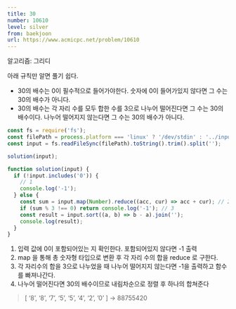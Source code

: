 ```yaml
---
title: 30
number: 10610
level: silver
from: baekjoon
url: https://www.acmicpc.net/problem/10610
---
```


알고리즘: 그리디

아래 규칙만 알면 풀기 쉽다.

- 30의 배수는 0이 필수적으로 들어가야한다. 숫자에 0이 들어가있지 않다면 그 수는 30의 배수가 아니다.
- 30의 배수는 각 자리 수를 모두 합한 수를 3으로 나누어 떨어진다면 그 수는 30의 배수이다. 나누어 떨어지지 않는다면 그 수는 30의 배수가 아니다.

```js
const fs = require('fs');
const filePath = process.platform === 'linux' ? '/dev/stdin' : '../input.txt';
const input = fs.readFileSync(filePath).toString().trim().split('');

solution(input);

function solution(input) {
  if (!input.includes('0')) {
    // 1
    console.log('-1');
  } else {
    const sum = input.map(Number).reduce((acc, cur) => acc + cur); // 2
    if (sum % 3 !== 0) return console.log('-1'); // 3
    const result = input.sort((a, b) => b - a).join('');
    console.log(result);
  }
}
```

1. 입력 값에 0이 포함되어있는 지 확인한다. 포함되어있지 않다면 -1 출력
2. map 을 통해 총 숫자형 타입으로 변환 후 각 자리 수의 합을 reduce 로 구한다.
3. 각 자리수의 합을 3으로 나누었을 때 나누어 떨어지지 않는다면 -1을 출력하고 함수를 빠져나간다.
4. 나누어 떨어진다면 30의 배수이므로 내림차순으로 정렬 후 하나의 합쳐준다

> [ ‘8’, ‘8’, ‘7’, ‘5’, ‘5’, ‘4’, ‘2’, ’0’ ] → 88755420
